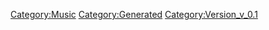 {{Music
 |Name=そうだよ。
 |ID=54
 |Cov=52
 |Cd=15
 |Nam=52
 |Div=52
 |Ma=3
 |SerieId=2
 |SerieLogoId=2
 |WavId=52
 |VariationId=0
 |Dsc=52
 |Strt=10
 |ValkyrieBattle=1
 |ValkyrieIntro=1
 |ValkyrieIntroSky=1
 |DivaSolo=1
 |DivaMulti=1
 |Exp=3
 |OfficialName=そうだよ。
 |VocalName=ランカ・リー＝中島愛
 |Description=作品：劇場版マクロスF〜イツワリノウタヒメ〜<br /><br />歌手：ランカ・リー＝中島愛<br /><br />作詞：坂本真綾、Gabriela Robin<br />作曲：菅野よう子
 |StoryTitle=「うわぁ、雪だ！」
 |StoryDesc=S.M.Sの奮闘によって、フロンティア船団は<br />襲来したバジュラを撃退することに成功した。<br /><br />激しい戦闘のあとに訪れる、つかの間の平穏。<br />船内では、戦いに疲れた人々の心と犠牲になった者たちの<br />魂を癒やすように、偽りの雪が優しく降り注いでいた。
 |BuyURL=https://recochoku.jp/song/S20287467/
 |BannerId=0
 |AnmStoreURL=
}}
[[Category:Music]]
[[Category:Generated]]
[[Category:Version_v_0.1]]
